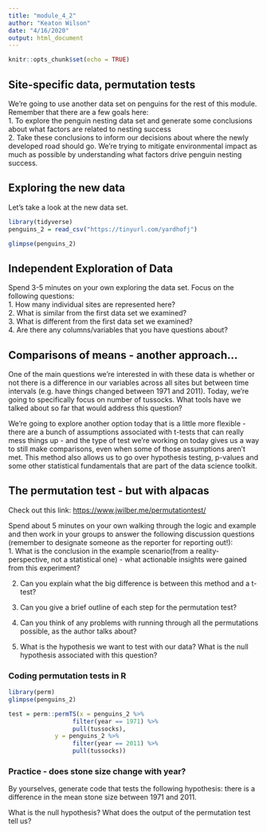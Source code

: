 ```yaml
---
title: "module_4_2"
author: "Keaton Wilson"
date: "4/16/2020"
output: html_document
---
```


```r
knitr::opts_chunk$set(echo = TRUE)
```

## Site-specific data, permutation tests  

We're going to use another data set on penguins for the rest of this module. 
Remember that there are a few goals here:  
1. To explore the penguin nesting data set and generate some conclusions about 
what factors are related to nesting success  
2. Take these conclusions to inform our decisions about where the newly 
developed road should go. We're trying to mitigate environmental impact as much 
as possible by understanding what factors drive penguin nesting success.  

## Exploring the new data  
Let's take a look at the new data set. 
```r
library(tidyverse)
penguins_2 = read_csv("https://tinyurl.com/yardhofj")

glimpse(penguins_2)
```

## Independent Exploration of Data  
Spend 3-5 minutes on your own exploring the data set. Focus on the following 
questions:  
1. How many individual sites are represented here?  
2. What is similar from the first data set we examined?  
3. What is different from the first data set we examined?  
4. Are there any columns/variables that you have questions about?  

## Comparisons of means - another approach... 

One of the main questions we're interested in with these data is whether or not 
there is a difference in our variables across all sites but between time 
intervals (e.g. have things changed between 1971 and 2011). Today, we're going 
to specifically focus on number of tussocks. What tools have we talked about so 
far that would address this question?  

We're going to explore another option today that is a little more flexible - 
there are a bunch of assumptions associated with t-tests that can really mess 
things up - and the type of test we're working on today gives us a way to 
still make comparisons, even when some of those assumptions aren't met. This 
method also allows us to go over hypothesis testing, p-values and some other
statistical fundamentals that are part of the data science toolkit.  

## The permutation test - but with alpacas  
Check out this link: 
[https://www.jwilber.me/permutationtest/](https://www.jwilber.me/permutationtest/)  

Spend about 5 minutes on your own walking through the logic and example and then
work in your groups to answer the following discussion questions (remember to 
designate someone as the reporter for reporting out!):  
1. What is the conclusion in the example scenario(from a reality-perspective, not a 
statistical one) - what actionable insights were gained from this experiment?  

2. Can you explain what the big difference is between this method and a t-test?  

3. Can you give a brief outline of each step for the permutation test?  

4. Can you think of any problems with running through all the permutations 
possible, as the author talks about?  

5. What is the hypothesis we want to test with our data? What is the null 
hypothesis associated with this question?  

### Coding permutation tests in R  
```r
library(perm)
glimpse(penguins_2)

test = perm::permTS(x = penguins_2 %>% 
                  filter(year == 1971) %>%
                  pull(tussocks), 
             y = penguins_2 %>%
                  filter(year == 2011) %>%
                  pull(tussocks))

```

### Practice - does stone size change with year?  
By yourselves, generate code that tests the following hypothesis: there is a 
difference in the mean stone size between 1971 and 2011.  

What is the null hypothesis? What does the output of the permutation test 
tell us?  


